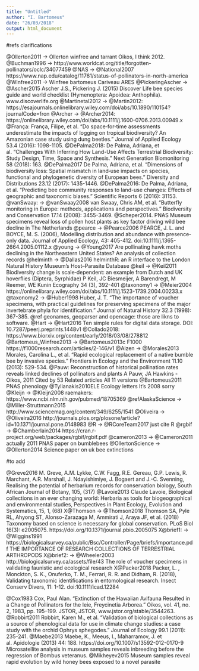 ```yaml
---
title: "Untitled"
author: "I. Bartomeus"
date: "26/03/2018"
output: html_document
---
```


#refs clarifications

@Ollerton2011 -> Ollerton winfree and tarrant Oikos, I think 2012.
@Buchman1996 -> http://www.worldcat.org/title/forgotten-pollinators/oclc/34077459
@NAS -> @National2007 https://www.nap.edu/catalog/11761/status-of-pollinators-in-north-america
@Winfree2011 -> Winfree bartomeus Cariveau ARES
@PickeringAscher -> @Ascher2015 Ascher J.S., Pickering J. (2015) Discover Life bee species guide and world checklist (Hymenoptera: Apoidea: Anthophila). www.discoverlife.org
@Martinetal2012 -> @Martin2012: https://esajournals.onlinelibrary.wiley.com/doi/abs/10.1890/110154?journalCode=fron
@Archer -> @Archer2014: https://onlinelibrary.wiley.com/doi/abs/10.1111/j.1600-0706.2013.00949.x
@França: França, Filipe, et al. "Do space‐for‐time assessments underestimate the impacts of logging on tropical biodiversity? An Amazonian case study using dung beetles." Journal of Applied Ecology 53.4 (2016): 1098-1105.
@DePalma2018: De Palma, Adriana, et al. "Challenges With Inferring How Land-Use Affects Terrestrial Biodiversity: Study Design, Time, Space and Synthesis." Next Generation Biomonitoring 58 (2018): 163.
@DePalma2017 De Palma, Adriana, et al. "Dimensions of biodiversity loss: Spatial mismatch in land‐use impacts on species, functional and phylogenetic diversity of European bees." Diversity and Distributions 23.12 (2017): 1435-1446.
@DePalma2016: De Palma, Adriana, et al. "Predicting bee community responses to land-use changes: Effects of geographic and taxonomic biases." Scientific Reports 6 (2016): 31153.
@vanSwaay: -> @vanSwaay2008 van Swaay, Chris AM, et al. "Butterfly monitoring in Europe: methods, applications and perspectives." Biodiversity and Conservation 17.14 (2008): 3455-3469.
@Scheper2014. PNAS Museum specimens reveal loss of pollen host plants as key factor driving wild bee decline in The Netherlands
@pearce -> @Pearce2006 PEARCE, J. L. and BOYCE, M. S. (2006), Modelling distribution and abundance with presence‐only data. Journal of Applied Ecology, 43: 405-412. doi:10.1111/j.1365-2664.2005.01112.x
@young -> @Young2017 Are pollinating hawk moths declining in the Northeastern United States? An analysis of collection records
@helminth -> @Dallas2016 helminthR: an R interface to the London Natural History Museum's Host–Parasite Database
@keil -> @Keil2011 Biodiversity change is scale‐dependent: an example from Dutch and UK hoverflies (Diptera, Syrphidae)
P Keil, JC Biesmeijer, A Barendregt, M Reemer, WE Kunin
Ecography 34 (3), 392-401
@taxonomy1 -> @Meier2004
https://onlinelibrary.wiley.com/doi/abs/10.1111/j.1523-1739.2004.00233.x
@taxonomy2 -> @Huber1998 Huber, J. T. "The importance of voucher specimens, with practical guidelines for preserving specimens of the major invertebrate phyla for identification." Journal of Natural History 32.3 (1998): 367-385.
@ref geonames, geoparser and opencage: those are likns to software.
@Hart -> @Hart2016 Ten simple rules for digital data storage. DOI: 10.7287/peerj.preprints.1448v1
@Collado2018: https://www.biorxiv.org/content/early/2018/03/08/278812
@Bartomeus_Winfree2013 -> @Bartomeus2013c F1000 https://f1000research.com/articles/2-146/v1
@Aizen -> @Morales2013 Morales, Carolina L., et al. "Rapid ecological replacement of a native bumble bee by invasive species." Frontiers in Ecology and the Environment 11.10 (2013): 529-534.
@Pauw: Reconstruction of historical pollination rates reveals linked declines of pollinators and plants
A Pauw, JA Hawkins - Oikos, 2011
Cited by 53 Related articles All 11 versions
@Bartomeus2011 PNAS phenology
@Tylianakis2010ELE Ecology letters It's 2008 sorry
@Kleijn -> @Kleijn2008 raemakers: https://www.ncbi.nlm.nih.gov/pubmed/18705369
@refAlaskaScience -> @Miller-Struttmann2015 http://www.sciencemag.org/content/349/6255/1541
@Oliveira -> @Oliveira2016 http://journals.plos.org/plosone/article?id=10.1371/journal.pone.0148983
@R -> @RCoreTeam2017 just cite R
@rgbif -> @Chamberlain2014 https://cran.r-project.org/web/packages/rgbif/rgbif.pdf
@cameron2013 -> @Cameron2011 actually 2011 PNAS paper on bumblebees
@OllertonScience -> @Ollerton2014 Science paper on uk bee extinctions


#to add

@Greve2016 M. Greve, A.M. Lykke, C.W. Fagg, R.E. Gereau, G.P. Lewis, R. Marchant, A.R. Marshall, J. Ndayishimiye, J. Bogaert and J.-C. Svenning, Realising the potential of herbarium records for conservation biology, South African Journal of Botany, 105, (317)
@Lavoie2013 Claude Lavoie, Biological collections in an ever changing world: Herbaria as tools for biogeographical and environmental studies, Perspectives in Plant Ecology, Evolution and Systematics, 15, 1, (68)
X@Thomson -> @Thomson2018 Thomson SA, Pyle RL, Ahyong ST, Alonso-Zarazaga M, Ammirati J, Araya JF, et al. (2018) Taxonomy based on science is necessary for global conservation. PLoS Biol 16(3): e2005075. https://doi.org/10.1371/journal.pbio.2005075
X@brief1: -> @Wiggins1991 https://biologicalsurvey.ca/public/Bsc/Controller/Page/briefs/importance.pdf THE IMPORTANCE OF RESEARCH COLLECTIONS OF TERRESTRIAL ARTHROPODS
X@brief2: -> @Wheeler2003 http://biologicalsurvey.ca/assets/file/43 The role of voucher specimens in validating faunistic and ecological research
X@Packer2018 Packer, L. , Monckton, S. K., Onuferko, T. M., Ferrari, R. R. and Didham, R. (2018), Validating taxonomic identifications in entomological research. Insect Conserv Divers, 11: 1-12. doi:10.1111/icad.12284

@Cox1983 Cox, Paul Alan. “Extinction of the Hawaiian Avifauna Resulted in a Change of Pollinators for the Ieie, Freycinetia Arborea.” Oikos, vol. 41, no. 2, 1983, pp. 195–199. JSTOR, JSTOR, www.jstor.org/stable/3544263.
@Robbirt2011 Robbirt, Karen M., et al. "Validation of biological collections as a source of phenological data for use in climate change studies: a case study with the orchid Ophrys sphegodes." Journal of Ecology 99.1 (2011): 235-241.
@Maebe2013 Maebe, K., Meeus, I., Maharramov, J. et al. Apidologie (2013) 44: 188. https://doi.org/10.1007/s13592-012-0170-9 Microsatellite analysis in museum samples reveals inbreeding before the regression of Bombus veteranus.
@Mikheyev2015 Museum samples reveal rapid evolution by wild honey bees exposed to a novel parasite








